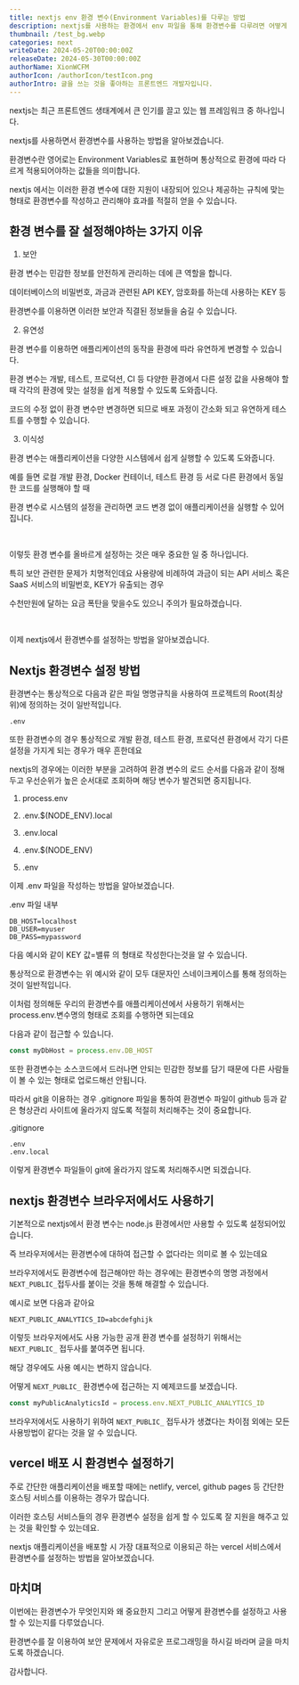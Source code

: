 ```yaml
---
title: nextjs env 환경 변수(Environment Variables)를 다루는 방법
description: nextjs를 사용하는 환경에서 env 파일을 통해 환경변수를 다루려면 어떻게 해야할까요?
thumbnail: /test_bg.webp
categories: next
writeDate: 2024-05-20T00:00:00Z
releaseDate: 2024-05-30T00:00:00Z
authorName: XionWCFM
authorIcon: /authorIcon/testIcon.png
authorIntro: 글을 쓰는 것을 좋아하는 프론트엔드 개발자입니다.
---
```



nextjs는 최근 프론트엔드 생태계에서 큰 인기를 끌고 있는 웹 프레임워크 중 하나입니다.

nextjs를 사용하면서 환경변수를 사용하는 방법을 알아보겠습니다.

환경변수란 영어로는 Environment Variables로 표현하며 통상적으로 환경에 따라 다르게 적용되어야하는 값들을 의미합니다.

nextjs 에서는 이러한 환경 변수에 대한 지원이 내장되어 있으나 제공하는 규칙에 맞는 형태로 환경변수를 작성하고 관리해야 효과를 적절히 얻을 수 있습니다.



## 환경 변수를 잘 설정해야하는 3가지 이유

1. 보안

환경 변수는 민감한 정보를 안전하게 관리하는 데에 큰 역할을 합니다.

데이터베이스의 비밀번호, 과금과 관련된 API KEY, 암호화를 하는데 사용하는 KEY 등

환경변수를 이용하면 이러한 보안과 직결된 정보들을 숨길 수 있습니다.

2. 유연성

환경 변수를 이용하면 애플리케이션의 동작을 환경에 따라 유연하게 변경할 수 있습니다.

환경 변수는 개발, 테스트, 프로덕션, CI 등 다양한 환경에서 다른 설정 값을 사용해야 할 때 각각의 환경에 맞는 설정을 쉽게 적용할 수 있도록 도와줍니다.

코드의 수정 없이 환경 변수만 변경하면 되므로 배포 과정이 간소화 되고 유연하게 테스트를 수행할 수 있습니다.

3. 이식성

환경 변수는 애플리케이션을 다양한 시스템에서 쉽게 실행할 수 있도록 도와줍니다.

예를 들면 로컬 개발 환경, Docker 컨테이너, 테스트 환경 등 서로 다른 환경에서 동일한 코드를 실행해야 할 때

환경 변수로 시스템의 설정을 관리하면 코드 변경 없이 애플리케이션을 실행할 수 있어집니다.


<br/>

이렇듯 환경 변수를 올바르게 설정하는 것은 매우 중요한 일 중 하나입니다.

특히 보안 관련한 문제가 치명적인데요 사용량에 비례하여 과금이 되는 API 서비스 혹은 SaaS 서비스의 비밀번호, KEY가 유출되는 경우

수천만원에 달하는 요금 폭탄을 맞을수도 있으니 주의가 필요하겠습니다.


<br/>

이제 nextjs에서 환경변수를 설정하는 방법을 알아보겠습니다.



## Nextjs 환경변수 설정 방법

환경변수는 통상적으로 다음과 같은 파일 명명규칙을 사용하여 프로젝트의 Root(최상위)에 정의하는 것이 일반적입니다.

```
.env
```

또한 환경변수의 경우 통상적으로 개발 환경, 테스트 환경, 프로덕션 환경에서 각기 다른 설정을 가지게 되는 경우가 매우 흔한데요

nextjs의 경우에는 이러한 부분을 고려하여 환경 변수의 로드 순서를 다음과 같이 정해두고 우선순위가 높은 순서대로 조회하며 해당 변수가 발견되면 중지됩니다.

1. process.env

2. .env.$(NODE_ENV).local

3. .env.local

4. .env.$(NODE_ENV)

5. .env


이제 .env 파일을 작성하는 방법을 알아보겠습니다.

.env 파일 내부

```
DB_HOST=localhost
DB_USER=myuser
DB_PASS=mypassword
```

다음 예시와 같이 KEY 값=밸류 의 형태로 작성한다는것을 알 수 있습니다.

통상적으로 환경변수는 위 예시와 같이 모두 대문자인 스네이크케이스를 통해 정의하는 것이 일반적입니다.

이처럼 정의해둔 우리의 환경변수를 애플리케이션에서 사용하기 위해서는 process.env.변수명의 형태로 조회를 수행하면 되는데요

다음과 같이 접근할 수 있습니다.

```ts
const myDbHost = process.env.DB_HOST
```

또한 환경변수는 소스코드에서 드러나면 안되는 민감한 정보를 담기 때문에 다른 사람들이 볼 수 있는 형태로 업로드해선 안됩니다.

따라서 git을 이용하는 경우 .gitignore 파일을 통하여 환경변수 파일이 github 등과 같은 형상관리 사이트에 올라가지 않도록 적절히 처리해주는 것이 중요합니다.

.gitignore

```
.env
.env.local
```

이렇게 환경변수 파일들이 git에 올라가지 않도록 처리해주시면 되겠습니다.


## nextjs 환경변수 브라우저에서도 사용하기

기본적으로 nextjs에서 환경 변수는 node.js 환경에서만 사용할 수 있도록 설정되어있습니다.

즉 브라우저에서는 환경변수에 대하여 접근할 수 없다라는 의미로 볼 수 있는데요

브라우저에서도 환경변수에 접근해야만 하는 경우에는 환경변수의 명명 과정에서 `NEXT_PUBLIC_`접두사를 붙이는 것을 통해 해결할 수 있습니다.

예시로 보면 다음과 같아요

```
NEXT_PUBLIC_ANALYTICS_ID=abcdefghijk
```

이렇듯 브라우저에서도 사용 가능한 공개 환경 변수를 설정하기 위해서는 `NEXT_PUBLIC_` 접두사를 붙여주면 됩니다.

해당 경우에도 사용 예시는 변하지 않습니다.

어떻게 `NEXT_PUBLIC_` 환경변수에 접근하는 지 예제코드를 보겠습니다.

```ts
const myPublicAnalyticsId = process.env.NEXT_PUBLIC_ANALYTICS_ID
```

브라우저에서도 사용하기 위하여 `NEXT_PUBLIC_` 접두사가 생겼다는 차이점 외에는 모든 사용방법이 같다는 것을 알 수 있습니다.

## vercel 배포 시 환경변수 설정하기

주로 간단한 애플리케이션을 배포할 때에는 netlify, vercel, github pages 등 간단한 호스팅 서비스를 이용하는 경우가 많습니다.

이러한 호스팅 서비스들의 경우 환경변수 설정을 쉽게 할 수 있도록 잘 지원을 해주고 있는 것을 확인할 수 있는데요.

nextjs 애플리케이션을 배포할 시 가장 대표적으로 이용되곤 하는 vercel 서비스에서 환경변수를 설정하는 방법을 알아보겠습니다.



## 마치며

이번에는 환경변수가 무엇인지와 왜 중요한지 그리고 어떻게 환경변수를 설정하고 사용할 수 있는지를 다루었습니다.

환경변수를 잘 이용하여 보안 문제에서 자유로운 프로그래밍을 하시길 바라며 글을 마치도록 하겠습니다.

감사합니다.